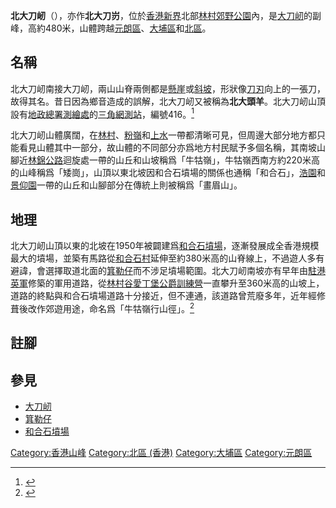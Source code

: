{{Infobox Mountain
| 名稱 = 北大刀屻
| 照片 = 
| 照片說明 = 
| 海拔 = {{Convert|480.8|m|ft|0|link=on}}
| 位置 = [[香港|香港]][[新界|新界]]北部
| 山脈 = 
| 相對高度 = 
| 座標 = {{coord|22|27|59.8|N|114|7|40.9|E}}
| 地形圖 = 
| 類別 = 
| 年齡 = 
| 最近喷发 = 
| 首次登頂 =
| 攀登路線 =
| pushpin_map = Hong Kong
| pushpin_map_caption = 北大刀屻的位置
| latd=22 |latm=27 |lats=59.84 |latNS=N
| longd=114 |longm=7 |longs=40.91 |longEW=E
}}

'''北大刀屻'''（{{lang-en|'''Pak Tai To Yan'''}}），亦作'''北大刀岃'''，位於[[香港|香港]][[新界|新界]]北部[[林村郊野公園|林村郊野公園]]內，是[[大刀屻|大刀屻]]的副峰，高約480米，山體跨越[[元朗區|元朗區]]、[[大埔區|大埔區]]和[[北區_(香港)|北區]]。

== 名稱 ==
北大刀屻南接大刀屻，兩山山脊兩側都是[[懸崖|懸崖]]或[[斜坡|斜坡]]，形狀像[[刀刃|刀刃]]向上的一張刀，故得其名。昔日因為鄉音造成的誤解，北大刀屻又被稱為'''北大頭羊'''。北大刀屻山頂設有[[地政總署|地政總署]][[測繪處|測繪處]]的[[三角網測站|三角網測站]]，編號416。<ref>{{web reference|URL=http://www.geodetic.gov.hk/summarysheet/416.pdf|title=Pak Tai To Yan Trigonometrical Station|work=地政總署測繪處|year=2017年|date=5月17日|accessdate=2017-10-16|archive-date=2013-03-14|archive-url=https://web.archive.org/web/20130314213824/http://www.geodetic.gov.hk/summarysheet/416.pdf|dead-url=no}}</ref>

北大刀屻山體廣闊，在[[林村|林村]]、[[粉嶺|粉嶺]]和[[上水|上水]]一帶都清晰可見，但周邊大部分地方都只能看見山體其中一部分，故山體的不同部分亦爲地方村民賦予多個名稱，其南坡山腳近[[林錦公路|林錦公路]]迴旋處一帶的山丘和山坡稱爲「牛牯嶺」，牛牯嶺西南方約220米高的山峰稱爲「矮崗」，山頂以東北坡因和合石墳場的關係也通稱「和合石」，[[浩園|浩園]]和[[景仰園|景仰園]]一帶的山丘和山腳部分在傳統上則被稱爲「畫眉山」。

== 地理 ==
北大刀屻山頂以東的北坡在1950年被闢建爲[[和合石墳場|和合石墳場]]，逐漸發展成全香港規模最大的墳場，並築有馬路從[[和合石|和合石村]]延伸至約380米高的山脊線上，不過遊人多有避諱，會選擇取道北面的[[箕勒仔|箕勒仔]]而不涉足墳場範圍。北大刀屻南坡亦有早年由[[駐港英軍|駐港英軍]]修築的軍用道路，從[[林村谷|林村谷]][[愛丁堡公爵訓練營|愛丁堡公爵訓練營]]一直攀升至360米高的山坡上，道路的終點與和合石墳場道路十分接近，但不連通，該道路曾荒廢多年，近年經修葺後改作郊遊用途，命名爲「牛牯嶺行山徑」。<ref>{{Cite web |url=http://travel.stheadline.com/travel/travel_attraction.asp?contid=5016 |title=頭條日報：《登遊牛牯嶺山 全覽林村谷美景》 |access-date=2017-10-16 |archive-url=https://web.archive.org/web/20171016225843/http://travel.stheadline.com/travel/travel_attraction.asp?contid=5016 |archive-date=2017-10-16 |dead-url=yes }}</ref>

==註腳==
{{reflist}}

==參見==
*[[大刀屻|大刀屻]]
*[[箕勒仔|箕勒仔]]
*[[和合石墳場|和合石墳場]]

{{香港山峰}}

[[Category:香港山峰|Category:香港山峰]]
[[Category:北區_(香港)|Category:北區 (香港)]]
[[Category:大埔區|Category:大埔區]]
[[Category:元朗區|Category:元朗區]]